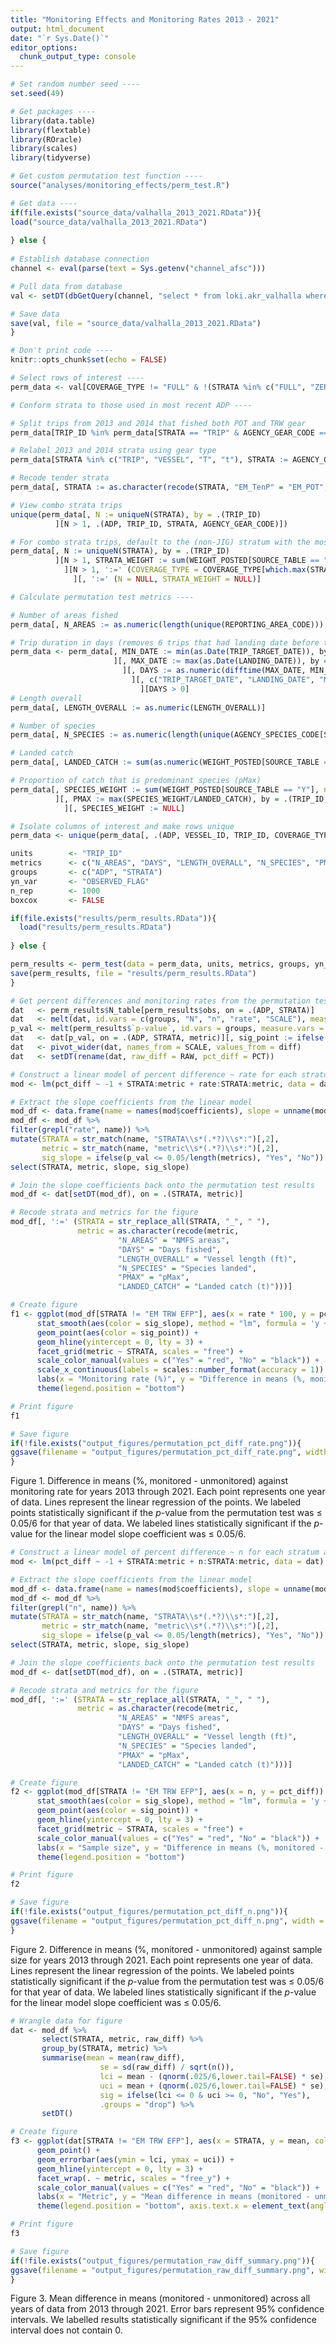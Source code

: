 ```yaml
---
title: "Monitoring Effects and Monitoring Rates 2013 - 2021"
output: html_document
date: "`r Sys.Date()`"
editor_options: 
  chunk_output_type: console
---
```


```r
# Set random number seed ----
set.seed(49)

# Get packages ----
library(data.table)
library(flextable)
library(ROracle)
library(scales)
library(tidyverse)

# Get custom permutation test function ----
source("analyses/monitoring_effects/perm_test.R")

# Get data ----
if(file.exists("source_data/valhalla_2013_2021.RData")){
load("source_data/valhalla_2013_2021.RData")
  
} else {
  
# Establish database connection
channel <- eval(parse(text = Sys.getenv("channel_afsc")))

# Pull data from database
val <- setDT(dbGetQuery(channel, "select * from loki.akr_valhalla where adp < 2022"))

# Save data
save(val, file = "source_data/valhalla_2013_2021.RData")
}

# Don't print code ----
knitr::opts_chunk$set(echo = FALSE)
```

```r
# Select rows of interest ----
perm_data <- val[COVERAGE_TYPE != "FULL" & !(STRATA %in% c("FULL", "ZERO", "ZERO_EM_RESEARCH", "EM", "EM Voluntary"))]

# Conform strata to those used in most recent ADP ----

# Split trips from 2013 and 2014 that fished both POT and TRW gear
perm_data[TRIP_ID %in% perm_data[STRATA == "TRIP" & AGENCY_GEAR_CODE == "POT", TRIP_ID] & TRIP_ID %in% perm_data[STRATA == "TRIP" & AGENCY_GEAR_CODE == "TRW", TRIP_ID], TRIP_ID := ifelse(AGENCY_GEAR_CODE == "POT", paste0(TRIP_ID, ".1"), paste0(TRIP_ID, ".2"))]

# Relabel 2013 and 2014 strata using gear type
perm_data[STRATA %in% c("TRIP", "VESSEL", "T", "t"), STRATA := AGENCY_GEAR_CODE]

# Recode tender strata
perm_data[, STRATA := as.character(recode(STRATA, "EM_TenP" = "EM_POT", "TenH" = "HAL", "TenP" = "POT", "TenTR" = "TRW"))]

# View combo strata trips
unique(perm_data[, N := uniqueN(STRATA), by = .(TRIP_ID)
          ][N > 1, .(ADP, TRIP_ID, STRATA, AGENCY_GEAR_CODE)])

# For combo strata trips, default to the (non-JIG) stratum with the most landed weight
perm_data[, N := uniqueN(STRATA), by = .(TRIP_ID)
          ][N > 1, STRATA_WEIGHT := sum(WEIGHT_POSTED[SOURCE_TABLE == "Y" & STRATA != "JIG"]), by = .(TRIP_ID, STRATA)
            ][N > 1, ':=' (COVERAGE_TYPE = COVERAGE_TYPE[which.max(STRATA_WEIGHT)], STRATA = STRATA[which.max(STRATA_WEIGHT)]), by = .(TRIP_ID)
              ][, ':=' (N = NULL, STRATA_WEIGHT = NULL)]

# Calculate permutation test metrics ----

# Number of areas fished
perm_data[, N_AREAS := as.numeric(length(unique(REPORTING_AREA_CODE))), by=.(TRIP_ID, STRATA)]

# Trip duration in days (removes 6 trips that had landing date before trip start)
perm_data <- perm_data[, MIN_DATE := min(as.Date(TRIP_TARGET_DATE)), by = .(TRIP_ID, STRATA)
                       ][, MAX_DATE := max(as.Date(LANDING_DATE)), by = .(TRIP_ID, STRATA)
                         ][, DAYS := as.numeric(difftime(MAX_DATE, MIN_DATE, units = "days") + 1), by = .(TRIP_ID, STRATA)
                           ][, c("TRIP_TARGET_DATE", "LANDING_DATE", "MIN_DATE", "MAX_DATE") := NULL
                             ][DAYS > 0]
# Length overall  
perm_data[, LENGTH_OVERALL := as.numeric(LENGTH_OVERALL)]

# Number of species
perm_data[, N_SPECIES := as.numeric(length(unique(AGENCY_SPECIES_CODE[SOURCE_TABLE == "Y"]))), by = .(TRIP_ID, STRATA)]

# Landed catch
perm_data[, LANDED_CATCH := sum(as.numeric(WEIGHT_POSTED[SOURCE_TABLE == "Y"])), by = .(TRIP_ID, STRATA)]

# Proportion of catch that is predominant species (pMax)
perm_data[, SPECIES_WEIGHT := sum(WEIGHT_POSTED[SOURCE_TABLE == "Y"], na.rm = TRUE), by = .(TRIP_ID, STRATA, AGENCY_SPECIES_CODE)
          ][, PMAX := max(SPECIES_WEIGHT/LANDED_CATCH), by = .(TRIP_ID, STRATA)
            ][, SPECIES_WEIGHT := NULL]

# Isolate columns of interest and make rows unique
perm_data <- unique(perm_data[, .(ADP, VESSEL_ID, TRIP_ID, COVERAGE_TYPE, STRATA, TENDER, OBSERVED_FLAG, N_AREAS, DAYS, LENGTH_OVERALL, N_SPECIES, PMAX, LANDED_CATCH)])
```

```r
units        <- "TRIP_ID"
metrics      <- c("N_AREAS", "DAYS", "LENGTH_OVERALL", "N_SPECIES", "PMAX", "LANDED_CATCH")
groups       <- c("ADP", "STRATA")
yn_var       <- "OBSERVED_FLAG"
n_rep        <- 1000
boxcox       <- FALSE

if(file.exists("results/perm_results.RData")){
  load("results/perm_results.RData")
  
} else {

perm_results <- perm_test(data = perm_data, units, metrics, groups, yn_var, n_rep, boxcox)
save(perm_results, file = "results/perm_results.RData")
}
```

```r
# Get percent differences and monitoring rates from the permutation test results
dat   <- perm_results$N_table[perm_results$obs, on = .(ADP, STRATA)]
dat   <- melt(dat, id.vars = c(groups, "N", "n", "rate", "SCALE"), measure.vars = metrics, variable.name = "metric", value.name = "diff")
p_val <- melt(perm_results$`p-value`, id.vars = groups, measure.vars = metrics, variable.name = "metric", value.name = "p_val")
dat   <- dat[p_val, on = .(ADP, STRATA, metric)][, sig_point := ifelse(p_val <= 0.05/length(metrics), "Yes", "No")]
dat   <- pivot_wider(dat, names_from = SCALE, values_from = diff)
dat   <- setDT(rename(dat, raw_diff = RAW, pct_diff = PCT))

# Construct a linear model of percent difference ~ rate for each stratum and metric combination
mod <- lm(pct_diff ~ -1 + STRATA:metric + rate:STRATA:metric, data = dat)

# Extract the slope coefficients from the linear model
mod_df <- data.frame(name = names(mod$coefficients), slope = unname(mod$coefficients), p_val = unname(summary(mod)[["coefficients"]][, "Pr(>|t|)"]))
mod_df <- mod_df %>%
filter(grepl("rate", name)) %>%
mutate(STRATA = str_match(name, "STRATA\\s*(.*?)\\s*:")[,2],
       metric = str_match(name, "metric\\s*(.*?)\\s*:")[,2],
       sig_slope = ifelse(p_val <= 0.05/length(metrics), "Yes", "No")) %>%
select(STRATA, metric, slope, sig_slope)

# Join the slope coefficients back onto the permutation test results
mod_df <- dat[setDT(mod_df), on = .(STRATA, metric)]

# Recode strata and metrics for the figure
mod_df[, ':=' (STRATA = str_replace_all(STRATA, "_", " "), 
               metric = as.character(recode(metric, 
                        "N_AREAS" = "NMFS areas", 
                        "DAYS" = "Days fished", 
                        "LENGTH_OVERALL" = "Vessel length (ft)", 
                        "N_SPECIES" = "Species landed", 
                        "PMAX" = "pMax", 
                        "LANDED_CATCH" = "Landed catch (t)")))]

# Create figure
f1 <- ggplot(mod_df[STRATA != "EM TRW EFP"], aes(x = rate * 100, y = pct_diff)) +
      stat_smooth(aes(color = sig_slope), method = "lm", formula = 'y ~ x', se = FALSE) +
      geom_point(aes(color = sig_point)) +
      geom_hline(yintercept = 0, lty = 3) +
      facet_grid(metric ~ STRATA, scales = "free") +
      scale_color_manual(values = c("Yes" = "red", "No" = "black")) +
      scale_x_continuous(labels = scales::number_format(accuracy = 1)) +
      labs(x = "Monitoring rate (%)", y = "Difference in means (%, monitored - unmonitored)", color = "Statistically significant?") +
      theme(legend.position = "bottom")

# Print figure
f1

# Save figure
if(!file.exists("output_figures/permutation_pct_diff_rate.png")){
ggsave(filename = "output_figures/permutation_pct_diff_rate.png", width = 11, height = 8.5, units = 'in')
}
```
  
Figure 1. Difference in means (%, monitored - unmonitored) against monitoring rate for years 2013 through 2021. Each point represents one year of data. Lines represent the linear regression of the points. We labeled points statistically significant if the *p*-value from the permutation test was $\le$ 0.05/6 for that year of data. We labeled lines statistically significant if the *p*-value for the linear model slope coefficient was $\le$ 0.05/6.  

```r
# Construct a linear model of percent difference ~ n for each stratum and metric combination
mod <- lm(pct_diff ~ -1 + STRATA:metric + n:STRATA:metric, data = dat)

# Extract the slope coefficients from the linear model
mod_df <- data.frame(name = names(mod$coefficients), slope = unname(mod$coefficients), p_val = unname(summary(mod)[["coefficients"]][, "Pr(>|t|)"]))
mod_df <- mod_df %>%
filter(grepl("n", name)) %>%
mutate(STRATA = str_match(name, "STRATA\\s*(.*?)\\s*:")[,2],
       metric = str_match(name, "metric\\s*(.*?)\\s*:")[,2],
       sig_slope = ifelse(p_val <= 0.05/length(metrics), "Yes", "No")) %>%
select(STRATA, metric, slope, sig_slope)

# Join the slope coefficients back onto the permutation test results
mod_df <- dat[setDT(mod_df), on = .(STRATA, metric)]

# Recode strata and metrics for the figure
mod_df[, ':=' (STRATA = str_replace_all(STRATA, "_", " "), 
               metric = as.character(recode(metric, 
                        "N_AREAS" = "NMFS areas", 
                        "DAYS" = "Days fished", 
                        "LENGTH_OVERALL" = "Vessel length (ft)", 
                        "N_SPECIES" = "Species landed", 
                        "PMAX" = "pMax", 
                        "LANDED_CATCH" = "Landed catch (t)")))]

# Create figure
f2 <- ggplot(mod_df[STRATA != "EM TRW EFP"], aes(x = n, y = pct_diff)) +
      stat_smooth(aes(color = sig_slope), method = "lm", formula = 'y ~ x', se = FALSE) +
      geom_point(aes(color = sig_point)) +
      geom_hline(yintercept = 0, lty = 3) +
      facet_grid(metric ~ STRATA, scales = "free") +
      scale_color_manual(values = c("Yes" = "red", "No" = "black")) +
      labs(x = "Sample size", y = "Difference in means (%, monitored - unmonitored)", color = "Statistically significant?") +
      theme(legend.position = "bottom")

# Print figure
f2

# Save figure
if(!file.exists("output_figures/permutation_pct_diff_n.png")){
ggsave(filename = "output_figures/permutation_pct_diff_n.png", width = 11, height = 8.5, units = 'in')
}
```
  
Figure 2. Difference in means (%, monitored - unmonitored) against sample size for years 2013 through 2021. Each point represents one year of data. Lines represent the linear regression of the points. We labeled points statistically significant if the *p*-value from the permutation test was $\le$ 0.05/6 for that year of data. We labeled lines statistically significant if the *p*-value for the linear model slope coefficient was $\le$ 0.05/6.

```r
# Wrangle data for figure
dat <- mod_df %>% 
       select(STRATA, metric, raw_diff) %>% 
       group_by(STRATA, metric) %>% 
       summarise(mean = mean(raw_diff), 
                    se = sd(raw_diff) / sqrt(n()), 
                    lci = mean - (qnorm(.025/6,lower.tail=FALSE) * se), 
                    uci = mean + (qnorm(.025/6,lower.tail=FALSE) * se), 
                    sig = ifelse(lci <= 0 & uci >= 0, "No", "Yes"),
                    .groups = "drop") %>% 
       setDT()

# Create figure
f3 <- ggplot(dat[STRATA != "EM TRW EFP"], aes(x = STRATA, y = mean, color = sig)) +
      geom_point() +
      geom_errorbar(aes(ymin = lci, ymax = uci)) +
      geom_hline(yintercept = 0, lty = 3) +
      facet_wrap(. ~ metric, scales = "free_y") +
      scale_color_manual(values = c("Yes" = "red", "No" = "black")) +
      labs(x = "Metric", y = "Mean difference in means (monitored - unmonitored)", color = "Statistically significant?") +
      theme(legend.position = "bottom", axis.text.x = element_text(angle = 90, vjust = 0.5, hjust=1))

# Print figure
f3

# Save figure
if(!file.exists("output_figures/permutation_raw_diff_summary.png")){
ggsave(filename = "output_figures/permutation_raw_diff_summary.png", width = 11, height = 8.5, units = 'in')
}
```

Figure 3. Mean difference in means (monitored - unmonitored) across all years of data from 2013 through 2021. Error bars represent 95% confidence intervals. We labelled results statistically significant if the 95% confidence interval does not contain 0.
